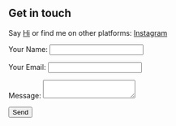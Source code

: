 ## Get in touch

Say [Hi](plizNoSp4m@domain.tld) or find me on other platforms: [Instagram](https://www.instagram.com/pearl-george/)
<form action="https://getform.io/f/b28081cf-c2ad-4d12-aeb3-3328d5b2f624" method="post">
  <p>
    <label>Your Name: <input type="text" name="name" /></label>   
  </p>
  <p>
    <label>Your Email: <input type="email" name="email" /></label>
  </p>
  <p>
    <label>Message: <textarea name="message"></textarea></label>
  </p>
  <p>
    <button type="submit">Send</button>
  </p>
</form>
